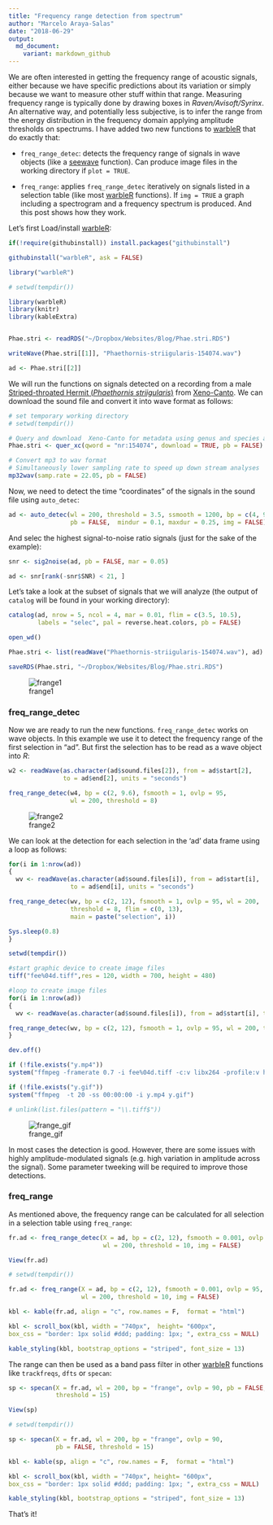 ```yaml
---
title: "Frequency range detection from spectrum"
author: "Marcelo Araya-Salas"
date: "2018-06-29"
output: 
  md_document:
    variant: markdown_github
---
```


We are often interested in getting the frequency range of acoustic signals, either because we have specific predictions about its variation or simply because we want to measure other stuff within that range. Measuring frequency range is typically done by drawing boxes in *Raven/Avisoft/Syrinx*. An alternative way, and potentially less subjective, is to infer the range from the energy distribution in the frequency domain applying amplitude thresholds on spectrums. I have added two new functions to [warbleR](https://cran.r-project.org/package=warbleR) that do exactly that:

* `freq_range_detec`: detects the frequency range of signals in wave objects (like a [seewave](https://cran.r-project.org/package=seewave) function). Can produce image files in the working directory if `plot = TRUE`.

* `freq_range`: applies `freq_range_detec` iteratively on signals listed in a selection table (like most [warbleR](https://cran.r-project.org/package=warbleR) functions). If `img = TRUE` a graph including a spectrogram and a frequency spectrum is produced. And this post shows how they work.

 Let's first Load/install [warbleR](https://cran.r-project.org/package=warbleR):
 
```r

if(!require(githubinstall)) install.packages("githubinstall")

githubinstall("warbleR", ask = FALSE)

library("warbleR")

```

```r

# setwd(tempdir())

library(warbleR)
library(knitr)
library(kableExtra)


Phae.stri <- readRDS("~/Dropbox/Websites/Blog/Phae.stri.RDS")

writeWave(Phae.stri[[1]], "Phaethornis-striigularis-154074.wav")

ad <- Phae.stri[[2]]


```

We will run the functions on signals detected on a recording from a male [Striped-throated Hermit (*Phaethornis striigularis*)](https://neotropical.birds.cornell.edu/Species-Account/nb/species/stther2/overview) from [Xeno-Canto](http://xeno-canto.org). We can download the sound file and convert it into wave format as follows:

```r

# set temporary working directory
# setwd(tempdir())

# Query and download  Xeno-Canto for metadata using genus and species as keywords
Phae.stri <- quer_xc(qword = "nr:154074", download = TRUE, pb = FALSE)

# Convert mp3 to wav format
# Simultaneously lower sampling rate to speed up down stream analyses
mp32wav(samp.rate = 22.05, pb = FALSE)

```

Now, we need to detect the time "coordinates" of the signals in the sound file using `auto_detec`:

```r

ad <- auto_detec(wl = 200, threshold = 3.5, ssmooth = 1200, bp = c(4, 9.6), 
                 pb = FALSE,  mindur = 0.1, maxdur = 0.25, img = FALSE)

```

And selec the highest signal-to-noise ratio signals (just for the sake of the example):

```r
snr <- sig2noise(ad, pb = FALSE, mar = 0.05)

ad <- snr[rank(-snr$SNR) < 21, ]

```

Let's take a look at the subset of signals that we will analyze (the output of `catalog` will be found in your working directory):

```r

catalog(ad, nrow = 5, ncol = 4, mar = 0.01, flim = c(3.5, 10.5), 
        labels = "selec", pal = reverse.heat.colors, pb = FALSE)

open_wd()

```

```r

Phae.stri <- list(readWave("Phaethornis-striigularis-154074.wav"), ad)

saveRDS(Phae.stri, "~/Dropbox/Websites/Blog/Phae.stri.RDS")

```

![frange1](/img/frange_catalog.png)

### freq_range_detec

Now we are ready to run the new functions. `freq_range_detec` works on wave objects. In this example we use it to detect the frequency range of the first selection in "ad". But first the selection has to be read as a wave object into *R*: 

```r

w2 <- readWave(as.character(ad$sound.files[2]), from = ad$start[2], 
               to = ad$end[2], units = "seconds")

freq_range_detec(w4, bp = c(2, 9.6), fsmooth = 1, ovlp = 95, 
                 wl = 200, threshold = 8)

```

![frange2](/img/frange_freq_range_detec.png)

We can look at the detection for each selection in the 'ad' data frame using a loop as follows:

```r

for(i in 1:nrow(ad))
{
  wv <- readWave(as.character(ad$sound.files[i]), from = ad$start[i], 
                 to = ad$end[i], units = "seconds")

freq_range_detec(wv, bp = c(2, 12), fsmooth = 1, ovlp = 95, wl = 200, 
                 threshold = 8, flim = c(0, 13), 
                 main = paste("selection", i))

Sys.sleep(0.8)
}
```


```r

setwd(tempdir())

#start graphic device to create image files
tiff("fee%04d.tiff",res = 120, width = 700, height = 480)

#loop to create image files 
for(i in 1:nrow(ad))
{
  wv <- readWave(as.character(ad$sound.files[i]), from = ad$start[i], to = ad$end[i], units = "seconds")

freq_range_detec(wv, bp = c(2, 12), fsmooth = 1, ovlp = 95, wl = 200, threshold = 8, flim = c(0, 13), main = paste("selection", i))
}

dev.off()

if (!file.exists("y.mp4"))
system("ffmpeg -framerate 0.7 -i fee%04d.tiff -c:v libx264 -profile:v high -crf 2 -pix_fmt yuv420p y.mp4")

if (!file.exists("y.gif"))
system("ffmpeg  -t 20 -ss 00:00:00 -i y.mp4 y.gif")

# unlink(list.files(pattern = "\\.tiff$"))

```

![frange_gif](/img/frange_2.gif)

In most cases the detection is good. However, there are some issues with highly amplitude-modulated signals (e.g. high variation in amplitude across the signal). Some parameter tweeking will be required to improve those detections. 


### freq_range

As mentioned above, the frequency range can be calculated for all selection in a selection table using `freq_range`:

```r

fr.ad <- freq_range_detec(X = ad, bp = c(2, 12), fsmooth = 0.001, ovlp = 95, 
                          wl = 200, threshold = 10, img = FALSE)

View(fr.ad)

```

```r
# setwd(tempdir())

fr.ad <- freq_range(X = ad, bp = c(2, 12), fsmooth = 0.001, ovlp = 95, 
                    wl = 200, threshold = 10, img = FALSE)

kbl <- kable(fr.ad, align = "c", row.names = F,  format = "html")

kbl <- scroll_box(kbl, width = "740px",  height= "600px",
box_css = "border: 1px solid #ddd; padding: 1px; ", extra_css = NULL)

kable_styling(kbl, bootstrap_options = "striped", font_size = 13)
```

The range can then be used as a band pass filter in other [warbleR](https://cran.r-project.org/package=warbleR) functions like `trackfreqs`, `dfts` or `specan`:

```r

sp <- specan(X = fr.ad, wl = 200, bp = "frange", ovlp = 90, pb = FALSE, 
             threshold = 15)

View(sp)

```


```r
# setwd(tempdir())

sp <- specan(X = fr.ad, wl = 200, bp = "frange", ovlp = 90, 
             pb = FALSE, threshold = 15)

kbl <- kable(sp, align = "c", row.names = F,  format = "html")

kbl <- scroll_box(kbl, width = "740px", height= "600px",
box_css = "border: 1px solid #ddd; padding: 1px; ", extra_css = NULL) 

kable_styling(kbl, bootstrap_options = "striped", font_size = 13)
```

That's it!
